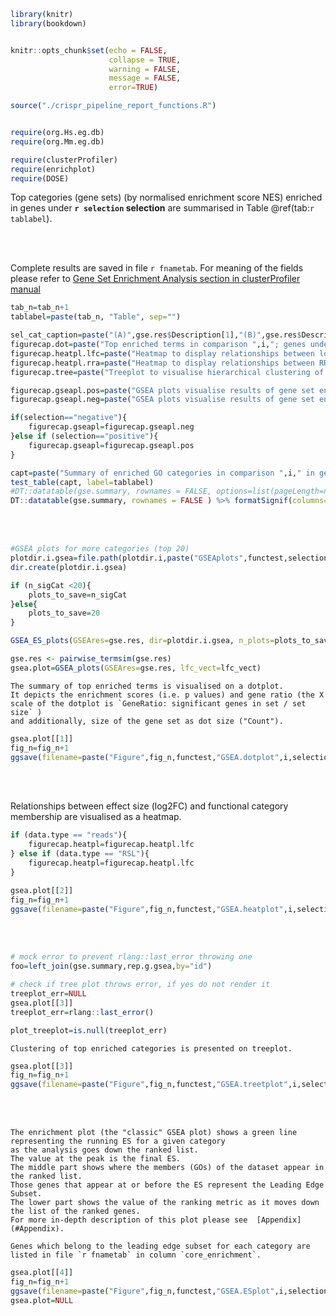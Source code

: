 <!-- 
This is a child document for presentation of GSEA in RRA results (Mageck)
to be used with crispr_pipeline_report_v0.4.Rmd and crispr_report_rra.Rmd
 -->



```r

library(knitr)
library(bookdown)


knitr::opts_chunk$set(echo = FALSE, 
                      collapse = TRUE, 
                      warning = FALSE, 
                      message = FALSE,
                      error=TRUE)

source("./crispr_pipeline_report_functions.R")


require(org.Hs.eg.db)
require(org.Mm.eg.db)

require(clusterProfiler)
require(enrichplot)
require(DOSE)

```





Top categories (gene sets) (by normalised enrichment score NES) enriched in genes under **`r selection` selection** are summarised in Table  \@ref(tab:`r tablabel`).


<br />
<br />

Complete results are saved in file `r fnametab`. For meaning of the fields please refer to 
[Gene Set Enrichment Analysis section in clusterProfiler manual](https://yulab-smu.top/biomedical-knowledge-mining-book/enrichment-overview.html#gsea-algorithm)



```r
tab_n=tab_n+1
tablabel=paste(tab_n, "Table", sep="")

sel_cat_caption=paste("(A)",gse.res$Description[1],"(B)",gse.res$Description[2],"(C)",gse.res$Description[3],"(D)",gse.res$Description[4],"(E)",gse.res$Description[5],"(F)",gse.res$Description[6],sep=" ")
figurecap.dot=paste("Top enriched terms in comparison ",i,"; genes under ",selection," selection. Sorted by effect size (normalised enrichment score, NES).",sep="")
figurecap.heatpl.lfc=paste("Heatmap to display relationships between log fold change at a gene level and functional category membership in comparison ",i,"; genes under ",selection," selection.",sep="")
figurecap.heatpl.rra=paste("Heatmap to display relationships between RRA pathway score and functional category membership in comparison ",i,"; genes under ",selection," selection.",sep="")
figurecap.tree=paste("Treeplot to visualise hierarchical clustering of enriched categories in comparison ",i,"; genes under ",selection," selection. Number of genes - number of genes in set; Color - FDR.",sep="")

figurecap.gseapl.pos=paste("GSEA plots visualise results of gene set enrichment analysis in comparison ",i,"; genes under ",selection," selection. Shown are top 6 categories (by FDR): ",sel_cat_caption,". Rank in ordered data set is by log2FC.",sep="")
figurecap.gseapl.neg=paste("GSEA plots visualise results of gene set enrichment analysis in comparison ",i,"; genes under ",selection," selection. Shown are top 6 categories (by FDR): ",sel_cat_caption,". Rank in ordered data set is by - log2FC.",sep="")

if(selection=="negative"){
	figurecap.gseapl=figurecap.gseapl.neg
}else if (selection=="positive"){
	figurecap.gseapl=figurecap.gseapl.pos
}

```

```r
capt=paste("Summary of enriched GO categories in comparison ",i," in genes under ",selection," selection. Shown are top 20 categories (by \"NES\").", sep="")
test_table(capt, label=tablabel)
#DT::datatable(gse.summary, rownames = FALSE, options=list(pageLength=n_sigCat) ) %>% formatSignif(columns=c('p.adjust'), digits=3)%>% formatSignif(columns=c('NES'), digits=4)
DT::datatable(gse.summary, rownames = FALSE ) %>% formatSignif(columns=c('p.adjust'), digits=3)%>% formatSignif(columns=c('NES'), digits=4)
```



<br />
<br />

```r
#GSEA plots for more categories (top 20)
plotdir.i.gsea=file.path(plotdir.i,paste("GSEAplots",functest,selection,sep="."))
dir.create(plotdir.i.gsea)

if (n_sigCat <20){
	plots_to_save=n_sigCat
}else{
	plots_to_save=20
}

GSEA_ES_plots(GSEAres=gse.res, dir=plotdir.i.gsea, n_plots=plots_to_save,sel=selection)
```


```r
gse.res <- pairwise_termsim(gse.res)
gsea.plot=GSEA_plots(GSEAres=gse.res, lfc_vect=lfc_vect)
```


```asis
The summary of top enriched terms is visualised on a dotplot.
It depicts the enrichment scores (i.e. p values) and gene ratio (the X scale of the dotplot is `GeneRatio: significant genes in set / set size` ) 
and additionally, size of the gene set as dot size ("Count").
```



```r
gsea.plot[[1]]
fig_n=fig_n+1
ggsave(filename=paste("Figure",fig_n,functest,"GSEA.dotplot",i,selection,"pdf",sep="."),path=plotdir.i,device="pdf")
```


<br />
<br />


Relationships between effect size (log2FC) and functional category membership are visualised as a heatmap.


```r
if (data.type == "reads"){
	figurecap.heatpl=figurecap.heatpl.lfc
} else if (data.type == "RSL"){
	figurecap.heatpl=figurecap.heatpl.lfc
}
```


```r
gsea.plot[[2]]
fig_n=fig_n+1
ggsave(filename=paste("Figure",fig_n,functest,"GSEA.heatplot",i,selection,"pdf",sep="."),path=plotdir.i,device="pdf")
```



<br />
<br />


```r
# mock error to prevent rlang::last_error throwing one
foo=left_join(gse.summary,rep.g.gsea,by="id")

# check if tree plot throws error, if yes do not render it
treeplot_err=NULL
gsea.plot[[3]]
treeplot_err=rlang::last_error()

plot_treeplot=is.null(treeplot_err)
```




```asis
Clustering of top enriched categories is presented on treeplot.
```


```r
gsea.plot[[3]]
fig_n=fig_n+1
ggsave(filename=paste("Figure",fig_n,functest,"GSEA.treetplot",i,selection,"pdf",sep="."),path=plotdir.i,device="pdf")

```


<br />
<br />

```asis
The enrichment plot (the "classic" GSEA plot) shows a green line representing the running ES for a given category 
as the analysis goes down the ranked list. 
The value at the peak is the final ES. 
The middle part shows where the members (GOs) of the dataset appear in the ranked list. 
Those genes that appear at or before the ES represent the Leading Edge Subset. 
The lower part shows the value of the ranking metric as it moves down the list of the ranked genes.
For more in-depth description of this plot please see  [Appendix](#Appendix).

Genes which belong to the leading edge subset for each category are listed in file `r fnametab` in column `core_enrichment`.
```



```r
gsea.plot[[4]]
fig_n=fig_n+1
ggsave(filename=paste("Figure",fig_n,functest,"GSEA.ESplot",i,selection,"pdf",sep="."),path=plotdir.i,device="pdf")
gsea.plot=NULL
```



